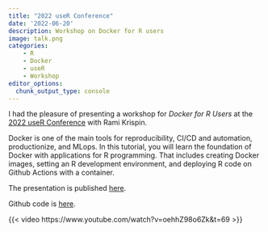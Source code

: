 ```yaml
---
title: "2022 useR Conference"
date: '2022-06-20'
description: Workshop on Docker for R users
image: talk.png
categories:
    - R
    - Docker
    - useR
    - Workshop
editor_options: 
  chunk_output_type: console
---
```


I had the pleasure of presenting a workshop for _Docker for R Users_ at the [2022 useR Conference](https://user2022.r-project.org/program/tutorials/#docker-for-r-users) with Rami Krispin.

Docker is one of the main tools for reproducibility, CI/CD and automation, productionize, and MLops. In this tutorial, you will learn the foundation of Docker with applications for R programming. That includes creating Docker images, setting an R development environment, and deploying R code on Github Actions with a container.

The presentation is published [here](https://github.com/rsangole/user2022-r-for-docker/blob/main/Introduction%20to%20Docker%20for%20R%20users.pdf).

Github code is [here](https://github.com/rsangole/user2022-r-for-docker).

{{< video https://www.youtube.com/watch?v=oehhZ98o6Zk&t=69 >}}
